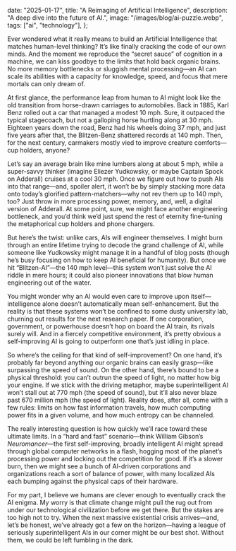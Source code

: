 
  date: "2025-01-17",
  title: "A Reimaging of Artificial Intelligence",
  description:
    "A deep dive into the future of AI.",
  image:
    "/images/blog/ai-puzzle.webp",
  tags: ["ai", "technology"],
};


Ever wondered what it really means to build an Artificial Intelligence 
that matches human-level thinking? It’s like finally cracking the code of our own minds. 
And the moment we reproduce the “secret sauce” of cognition in a machine, we can kiss goodbye 
to the limits that hold back organic brains. No more memory bottlenecks or sluggish mental 
processing—an AI can scale its abilities with a capacity for knowledge, speed, and focus 
that mere mortals can only dream of.

At first glance, the performance leap from human to AI might 
look like the old transition from horse-drawn carriages to automobiles. 
Back in 1885, Karl Benz rolled out a car that managed a modest 10 mph. Sure, 
it outpaced the typical stagecoach, but not a galloping horse hurtling along 
at 30 mph. Eighteen years down the road, Benz had his wheels doing 37 mph, and just 
five years after that, the Blitzen-Benz shattered records at 140 mph. Then, for the 
next century, carmakers mostly vied to improve creature comforts—cup holders, anyone? 

Let’s say an average brain like mine lumbers along at about 5 mph, while a super-savvy
 thinker (imagine Eliezer Yudkowsky, or maybe Captain Spock on Adderall) cruises at 
 a cool 30 mph. Once we figure out how to push AIs into that range—and, spoiler alert, 
 it won’t be by simply stacking more data onto today’s glorified pattern-matchers—why 
 not rev them up to 140 mph, too? Just throw in more processing power, memory, 
 and, well, a digital version of Adderall. At some point, sure, we might face another 
 engineering bottleneck, and you’d think we’d just spend the rest of eternity fine-tuning 
 the metaphorical cup holders and phone chargers. 

But here’s the twist: unlike cars, AIs will engineer themselves. I might burn 
through an entire lifetime trying to decode the grand challenge of AI, while someone 
like Yudkowsky might manage it in a handful of blog posts (though he’s busy focusing 
on how to keep AI beneficial for humanity). But once we hit “Blitzen-AI”—the 140 mph 
level—this system won’t just solve the AI riddle in mere hours; it could also pioneer 
innovations that blow human engineering out of the water.

You might wonder why an AI would even care to improve upon itself—intelligence 
alone doesn’t automatically mean self-enhancement. But the reality is that these systems 
won’t be confined to some dusty university lab, churning out results for the next research 
paper. If one corporation, government, or powerhouse doesn’t hop on board the AI train, its 
rivals surely will. And in a fiercely competitive environment, it’s pretty obvious a 
self-improving AI is going to outperform one that’s just idling in place.

So where’s the ceiling for that kind of self-improvement? On one hand, it’s probably 
far beyond anything our organic brains can easily grasp—like surpassing the speed of 
sound. On the other hand, there’s bound to be a physical threshold: you can’t outrun the speed 
of light, no matter how big your engine. If we stick with the driving metaphor, maybe 
superintelligent AI won’t stall out at 770 mph (the speed of sound), but it’ll also never blaze 
past 670 million mph (the speed of light). Reality does, after all, come with a few rules: 
limits on how fast information travels, how much computing power fits in a given volume, and how 
much entropy can be channeled.

The really interesting question is how quickly we’ll race toward these ultimate limits. 
In a “hard and fast” scenario—think William Gibson’s _Neuromancer_—the first self-improving, 
broadly intelligent AI might spread through global computer networks in a flash, hogging most of 
the planet’s processing power and locking out the competition for good. If it’s a slower burn, 
then we might see a bunch of AI-driven corporations and organizations reach a sort of balance of 
power, with many localized AIs each bumping against the physical caps of their hardware.

For my part, I believe we humans are clever enough to eventually crack the AI enigma. My worry 
is that climate change might pull the rug out from under our technological civilization before 
we get there. But the stakes are too high not to try. When the next massive existential crisis 
arrives—and, let’s be honest, we’ve already got a few on the horizon—having a league of seriously 
superintelligent AIs in our corner might be our best shot. Without them, we could be left fumbling 
in the dark.